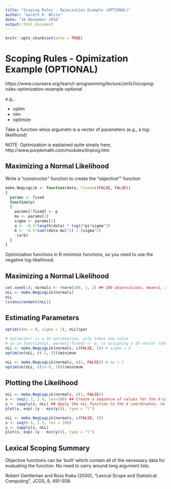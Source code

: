 ```yaml
---
title: "Scoping Rules - Opimization Example (OPTIONAL)"
author: "Gareth R. White"
date: "16 November 2016"
output: html_document
---
```


```r
knitr::opts_chunk$set(echo = TRUE)
```

# Scoping Rules - Opimization Example (OPTIONAL)
https://www.coursera.org/learn/r-programming/lecture/Jm1s1/scoping-rules-optimization-example-optional

e.g.,

- optim
- nlm
- optimize

Take a function whos argumetn is a vector of parameters (e.g., a log-likelihood)

NOTE: Optimization is explained quite simply here, http://www.purplemath.com/modules/linprog.htm


## Maximizing a Normal Likelihood

Write a "constructor" function to create the "objective"" function

```r
make.NegLogLik <- function(data, fixed=c(FALSE, FALSE))
{
  params <- fixed
  function(p)
  {
    params[!fixed] <- p
    mu <- params[1]
    sigma <- params[2]
    a <- -0.5*length(data) * log(2*pi*sigma^2)
    b <- -0.5*sum((data-mu)^2) / (sigma^2)
    -(a+b)
  }
}
```

Optimization functions in R _minimize_ functions, so you need to use the negative log-likelihood.

## Maximizing a Normal Likelihood

```r
set.seed(1); normals <- rnorm(100, 1, 2) ## 100 observations, mean=1, sd=2
nLL <- make.NegLogLik(normals)
nLL
ls(environment(nLL))
```

## Estimating Parameters

```r
optim(c(mu = 0, sigma = 1), nLL)$par

# optimize() is a 1D optimzation, only takes one value
# so in function(p), params[!fixed] <- p, is assigning a 1D vector (the current value to test, passed from the optimze() function) to a 1D vector params[1] in this case, which is mu, while params[2] is fixed to the value 2 and the optimize() function does not modify it.
nLL <- make.NegLogLik(normals, c(FALSE, 2)) # sigma = 2
optimize(nLL, c(-1, 3))$minimum

nLL <- make.NegLogLik(normals, c(1, FALSE)) # mu = 1
optimize(nLL, c(1e-6, 10))$minimum
```


## Plotting the Likelihood

```r
nLL <- make.NegLogLik(normals, c(1, FALSE))
x <- seq(1.7, 1.9, len=100) ## Create a sequence of values for the X-coorinate
y <- sapply(x, nLL) ## Apply the nLL function to the X coordinates, to produce the corresponding y coordinates.
plot(x, exp(-(y - min(y))), type = "l")

nLL <- make.NegLogLik(normals, c(FALSE, 2))
x <- seq(0.5, 1.5, len = 100)
y <- sapply(x, nLL)
plot(x, exp(-(y - min(y))), type = "l")
```

## Lexical Scoping Summary
Objective functions can be 'built' which contain all of the necessary data for evaluating the function.
No need to carry around long argument lists.

Robert Gentleman and Ross Ihaka (2000), "Lexical Scope and Statistical Computing", JCGS, 9, 491-508.

